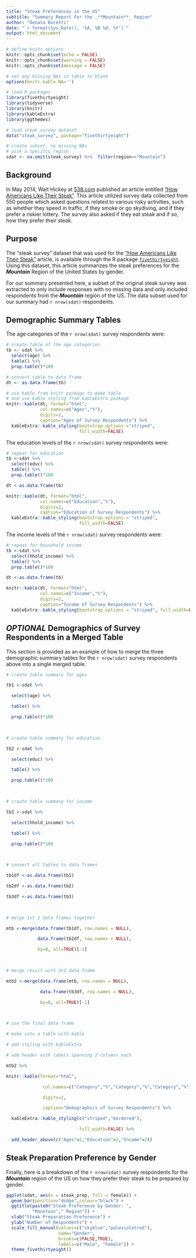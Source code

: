 ```yaml
---
title: "Steak Preferences in the US"
subtitle: "Summary Report For the _**Mountain**_ Region"
author: "Donata Boretti"
date: "`r format(Sys.Date(), '%A, %B %d, %Y')`"
output: html_document
---
```


```r
# define knitr options
knitr::opts_chunk$set(echo = FALSE)
knitr::opts_chunk$set(warning = FALSE)
knitr::opts_chunk$set(message = FALSE)

# set any missing NAs in table to blank
options(knitr.kable.NA='')

# load R packages
library(fivethirtyeight)
library(tidyverse)
library(knitr)
library(kableExtra)
library(ggthemes)

# load steak_survey dataset
data("steak_survey", package="fivethirtyeight")

# create subset, no missing NAs
# pick a specific region
sdat <- na.omit(steak_survey) %>%  filter(region=="Mountain")
```


## Background

In May 2014, Walt Hickey at [538.com](http://fivethirtyeight.com/) published an article entitled ["How Americans Like Their Steak"](https://fivethirtyeight.com/features/how-americans-like-their-steak/). This article utilized survey data collected from 550 people which asked questions related to various risky activities, such as whether they speed in traffic, if they smoke or go skydiving, and if they prefer a riskier lottery. The survey also asked if they eat steak and if so, how they prefer their steak.


## Purpose

The "steak survey" dataset that was used for the ["How Americans Like Their Steak"](https://fivethirtyeight.com/features/how-americans-like-their-steak/) article, is available through the R package [`fivethirtyeight`](https://cran.r-project.org/web/packages/fivethirtyeight/index.html).
Using this dataset, this article summarizes the steak preferences for the _**Mountain**_ Region of the United States by gender.

For our summary presented here, a subset of the original steak survey was extracted to only include responses with no missing data and only included respondents from the _**Mountain**_ region of the US. The data subset used for our summary had `r nrow(sdat)` respondents.


## Demographic Summary Tables

The age categories of the `r nrow(sdat)` survey respondents were:

```r

# create table of the age categories
tb <- sdat %>%
  select(age) %>%
  table() %>%
  prop.table()*100

# convert table to data frame
dt <- as.data.frame(tb)

# use kable from knitr package to make table
# and use kable styling from kableExtra package
knitr::kable(dt, format="html",
             col.names=c("Ages","%"),
             digits=2,
             caption="Ages of Survey Respondents") %>%
  kableExtra::kable_styling(bootstrap_options ="striped",
                            full_width=FALSE)

```

The education levels of the `r nrow(sdat)` survey respondents were:

```r

# repeat for education
tb <-sdat %>%
  select(educ) %>%
  table() %>%
  prop.table()*100

dt <-as.data.frame(tb)

knitr::kable(dt, format="html",
             col.names=c("Education","%"),
             digits=2,
             caption="Education of Survey Respondents") %>%
  kableExtra::kable_styling(bootstrap_options = "striped",
                            full_width=FALSE)
```

The income levels of the `r nrow(sdat)` survey respondents were:

```r
# repeat for household income
tb <-sdat %>%
  select(hhold_income) %>%
  table() %>%
  prop.table()*100

dt <-as.data.frame(tb)

knitr::kable(dt, format="html",
             col.names=c("Income","%"),
             digits=2,
             caption="Income of Survey Respondents") %>%
  kableExtra::kable_styling(bootstrap_options = "striped", full_width=FALSE)
```

## _OPTIONAL_ Demographics of Survey Respondents in a Merged Table

 

This section is provided as an example of how to merge the three demographic summary tables for the `r nrow(sdat)` survey respondents above into a single merged table.

 

```r

# create table summary for ages

tb1 <-sdat %>%

  select(age) %>%

  table() %>%

  prop.table()*100

 

# create table summary for education

tb2 <-sdat %>%

  select(educ) %>%

  table() %>%

  prop.table()*100

 

# create table summary for income

tb3 <-sdat %>%

  select(hhold_income) %>%

  table() %>%

  prop.table()*100

 

# convert all tables to data frames

tb1df <-as.data.frame(tb1)

tb2df <-as.data.frame(tb2)

tb3df <-as.data.frame(tb3)

 

# merge 1st 2 data frames together

mtb <-merge(data.frame(tb1df, row.names = NULL),

            data.frame(tb2df, row.names = NULL),

            by=0, all=TRUE)[-1]

 

# merge result with 3rd data frame

mtb2 <-merge(data.frame(mtb, row.names = NULL),

             data.frame(tb3df, row.names = NULL),

             by=0, all=TRUE)[-1]

 

# use the final data frame

# make into a table with kable

# add styling with kableExtra

# add header with labels spanning 2 columns each

mtb2 %>%

knitr::kable(format="html",

              col.names=c("Category","%","Category","%","Category","%"),

              digits=2,

              caption="Demographics of Survey Respondents") %>%

  kableExtra::kable_styling(c("striped","bordered"),

                            full_width=FALSE) %>%

  add_header_above(c("Ages"=2,"Education"=2,"Income"=2))

```


## Steak Preparation Preference by Gender

Finally, here is a breakdown of the `r nrow(sdat)` survey 
respondents for the _**Mountain**_ region of the US on how they prefer their steak to be prepared by gender.


```r
ggplot(sdat, aes(x = steak_prep, fill = female)) +
  geom_bar(position="dodge",colour="black") +
  ggtitle(paste0("Steak Preference by Gender: ",
          "Mountain"," Region")) +
  xlab("Steak Preparation Preference") +
  ylab("Number of Respondents") +
  scale_fill_manual(values=c("skyblue","palevioletred"),
                    name="Gender",
                    breaks=c(FALSE,TRUE),
                    labels=c("Male", "Female")) +
  theme_fivethirtyeight()
```




